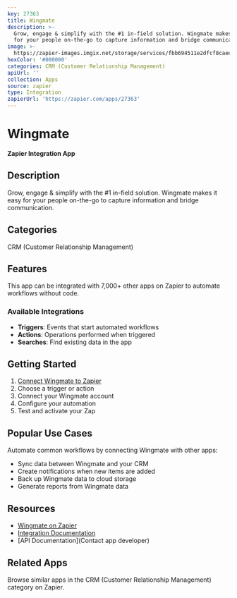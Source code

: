 ```yaml
---
key: 27363
title: Wingmate
description: >-
  Grow, engage & simplify with the #1 in-field solution. Wingmate makes it easy
  for your people on-the-go to capture information and bridge communication.
image: >-
  https://zapier-images.imgix.net/storage/services/fbb694511e2dfcf8caeeec3242e16fcc.png?auto=format%2Ccompress&ixlib=python-3.0.0&q=50
hexColor: '#000000'
categories: CRM (Customer Relationship Management)
apiUrl: ''
collection: Apps
source: zapier
type: Integration
zapierUrl: 'https://zapier.com/apps/27363'
---
```

# Wingmate

**Zapier Integration App**

## Description

Grow, engage & simplify with the #1 in-field solution. Wingmate makes it easy for your people on-the-go to capture information and bridge communication.

## Categories

CRM (Customer Relationship Management)

## Features

This app can be integrated with 7,000+ other apps on Zapier to automate workflows without code.

### Available Integrations

- **Triggers**: Events that start automated workflows
- **Actions**: Operations performed when triggered
- **Searches**: Find existing data in the app

## Getting Started

1. [Connect Wingmate to Zapier](https://zapier.com/apps/27363)
2. Choose a trigger or action
3. Connect your Wingmate account
4. Configure your automation
5. Test and activate your Zap

## Popular Use Cases

Automate common workflows by connecting Wingmate with other apps:

- Sync data between Wingmate and your CRM
- Create notifications when new items are added
- Back up Wingmate data to cloud storage
- Generate reports from Wingmate data

## Resources

- [Wingmate on Zapier](https://zapier.com/apps/27363)
- [Integration Documentation](https://zapier.com/apps/27363/integrations)
- [API Documentation](Contact app developer)

## Related Apps

Browse similar apps in the CRM (Customer Relationship Management) category on Zapier.
